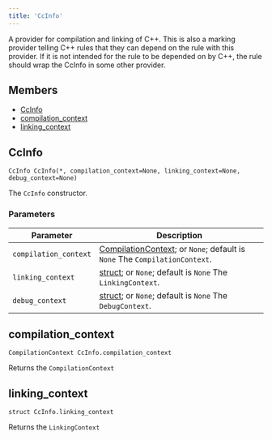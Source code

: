 ```yaml
---
title: 'CcInfo'
---
```



A provider for compilation and linking of C++. This is also a marking provider telling C++ rules that they can depend on the rule with this provider. If it is not intended for the rule to be depended on by C++, the rule should wrap the CcInfo in some other provider.

## Members

* [CcInfo](#CcInfo)
* [compilation\_context](#compilation_context)
* [linking\_context](#linking_context)

## CcInfo

```
CcInfo CcInfo(*, compilation_context=None, linking_context=None, debug_context=None)
```

The `CcInfo` constructor.

### Parameters

| Parameter | Description |
| --- | --- |
| `compilation_context` | [CompilationContext](../builtins/CompilationContext.mdx); or `None`; default is `None`  The `CompilationContext`. |
| `linking_context` | [struct](../builtins/struct.mdx); or `None`; default is `None`  The `LinkingContext`. |
| `debug_context` | [struct](../builtins/struct.mdx); or `None`; default is `None`  The `DebugContext`. |

## compilation\_context

```
CompilationContext CcInfo.compilation_context
```

Returns the `CompilationContext`

## linking\_context

```
struct CcInfo.linking_context
```

Returns the `LinkingContext`